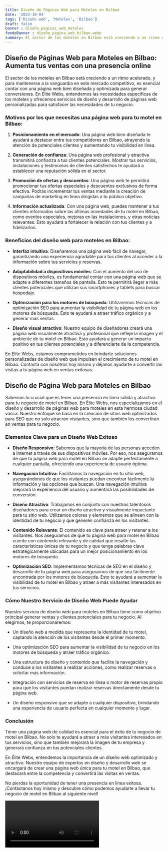```yaml
---
title: Diseño de Páginas Web para Moteles en Bilbao
date: '2023-10-04'
tags: ['Diseño web', 'Moteles', 'Bilbao']
draft: false
banner : diseño_paginas_web_moteles
fondoBanner : diseño_pagina_web_bilbao.webp
summary: El sector de los moteles en Bilbao está creciendo a un ritmo acelerado, y para mantenerse a la vanguardia en este mercado competitivo, es esencial contar con una página web bien diseñada y optimizada para generar conversiones. En Elite Webs, entendemos las necesidades específicas de los moteles y ofrecemos servicios de diseño y desarrollo de páginas web personalizadas para satisfacer las necesidades de tu negocio.
---
```


## Diseño de Páginas Web para Moteles en Bilbao: Aumenta tus ventas con una presencia online

El sector de los moteles en Bilbao está creciendo a un ritmo acelerado, y para mantenerse a la vanguardia en este mercado competitivo, es esencial contar con una página web bien diseñada y optimizada para generar conversiones. En Elite Webs, entendemos las necesidades específicas de los moteles y ofrecemos servicios de diseño y desarrollo de páginas web personalizadas para satisfacer las necesidades de tu negocio.

### Motivos por los que necesitas una página web para tu motel en Bilbao:

1. **Posicionamiento en el mercado**: Una página web bien diseñada te ayudará a destacar entre tus competidores en Bilbao, atrayendo la atención de potenciales clientes y aumentando tu visibilidad en línea.

2. **Generación de confianza**: Una página web profesional y atractiva transmitirá confianza a tus clientes potenciales. Mostrar tus servicios, instalaciones y testimonios de clientes satisfechos te ayudará a establecer una reputación sólida en el sector.

3. **Promoción de ofertas y descuentos**: Una página web te permitirá promocionar tus ofertas especiales y descuentos exclusivos de forma efectiva. Podrás incrementar tus ventas mediante la creación de campañas de marketing en línea dirigidas a tu público objetivo.

4. **Información actualizada**: Con una página web, puedes mantener a tus clientes informados sobre las últimas novedades de tu motel en Bilbao, como eventos especiales, mejoras en las instalaciones, y otras noticias relevantes. Esto ayudará a fortalecer la relación con tus clientes y a fidelizarlos.

### Beneficios del diseño web para moteles en Bilbao:

- **Interfaz intuitiva**: Diseñaremos una página web fácil de navegar, garantizando una experiencia agradable para tus clientes al acceder a la información sobre tus servicios y reservas.

- **Adaptabilidad a dispositivos móviles**: Con el aumento del uso de dispositivos móviles, es fundamental contar con una página web que se adapte a diferentes tamaños de pantalla. Esto te permitirá llegar a más clientes potenciales que utilizan sus smartphones y tablets para buscar hospedaje.

- **Optimización para los motores de búsqueda**: Utilizaremos técnicas de optimización SEO para aumentar la visibilidad de tu página web en los motores de búsqueda. Esto te ayudará a atraer tráfico orgánico y a generar más ventas.

- **Diseño visual atractivo**: Nuestro equipo de diseñadores creará una página web visualmente atractiva y profesional que refleje la imagen y el ambiente de tu motel en Bilbao. Esto ayudará a generar un impacto positivo en tus clientes potenciales y a diferenciarte de la competencia.

En Elite Webs, estamos comprometidos en brindarte soluciones personalizadas de diseño web que impulsen el crecimiento de tu motel en Bilbao. Contacta con nosotros hoy mismo y déjanos ayudarte a convertir las visitas a tu página web en ventas exitosas.

<GifSeo />

<Cta />

## Diseño de Página Web para Moteles en Bilbao

Sabemos lo crucial que es tener una presencia en línea sólida y atractiva para tu negocio de motel en Bilbao. En Élite Webs, nos especializamos en el diseño y desarrollo de páginas web para moteles en esta hermosa ciudad vasca. Nuestro enfoque se basa en la creación de sitios web optimizados para SEO que no solo atraerán visitantes, sino que también los convertirán en ventas para tu negocio.

### Elementos Clave para un Diseño Web Exitoso

- **Diseño Responsivo**: Sabemos que la mayoría de las personas acceden a Internet a través de sus dispositivos móviles. Por eso, nos aseguramos de que tu página web para motel en Bilbao se adapte perfectamente a cualquier pantalla, ofreciendo una experiencia de usuario óptima.

- **Navegación Intuitiva**: Facilitamos la navegación en tu sitio web, asegurándonos de que los visitantes puedan encontrar fácilmente la información y las opciones que buscan. Una navegación intuitiva mejorará la experiencia del usuario y aumentará las posibilidades de conversión.

- **Diseño Atractivo**: Trabajamos en conjunto con nuestros talentosos diseñadores para crear un diseño atractivo y visualmente impactante para tu sitio web. Utilizamos colores y elementos que se alineen con la identidad de tu negocio y que generen confianza en los visitantes.

- **Contenido Relevante**: El contenido es clave para atraer y retener a los visitantes. Nos aseguramos de que tu página web para motel en Bilbao cuente con contenido relevante y de calidad que resalte las características únicas de tu negocio y que tenga palabras clave estratégicamente ubicadas para un mejor posicionamiento en los motores de búsqueda.

- **Optimización SEO**: Implementamos técnicas de SEO en el diseño y desarrollo de tu página web para asegurarnos de que sea fácilmente encontrada por los motores de búsqueda. Esto te ayudará a aumentar la visibilidad de tu motel en Bilbao y atraer a más visitantes interesados en tus servicios.

### Cómo Nuestro Servicio de Diseño Web Puede Ayudar

Nuestro servicio de diseño web para moteles en Bilbao tiene como objetivo principal generar ventas y clientes potenciales para tu negocio. Al elegirnos, te proporcionaremos:

- Un diseño web a medida que represente la identidad de tu motel, captando la atención de los visitantes desde el primer momento.

- Una optimización SEO para aumentar la visibilidad de tu negocio en los motores de búsqueda y atraer tráfico orgánico.

- Una estructura de diseño y contenido que facilite la navegación y conduce a los visitantes a realizar acciones, como realizar reservas o solicitar más información.

- Integración con servicios de reserva en línea o motor de reservas propio para que los visitantes puedan realizar reservas directamente desde tu página web.

- Un diseño responsivo que se adapte a cualquier dispositivo, brindando una experiencia de usuario perfecta en cualquier momento y lugar.

### Conclusión

Tener una página web de calidad es esencial para el éxito de tu negocio de motel en Bilbao. No solo te ayudará a atraer a más visitantes interesados en tus servicios, sino que también mejorará la imagen de tu empresa y generará confianza en tus potenciales clientes.

En Élite Webs, entendemos la importancia de un diseño web optimizado y atractivo. Nuestro equipo de expertos en diseño y desarrollo web se encargará de crear una página web única para tu motel en Bilbao, que destacará entre la competencia y convertirá las visitas en ventas.

No pierdas la oportunidad de tener una presencia en línea exitosa. ¡Contáctanos hoy mismo y descubre cómo podemos ayudarte a llevar tu negocio de motel en Bilbao al siguiente nivel!

<Video />

<CtaBot job='Moteles' city='Bilbao'/>

<Gmaps query='Bilbao+españa+maps' />